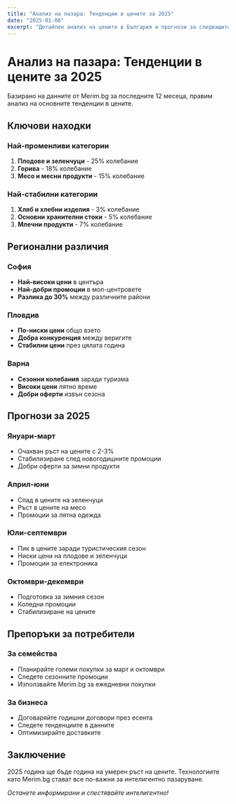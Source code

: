 ```yaml
---
title: "Анализ на пазара: Тенденции в цените за 2025"
date: "2025-01-08"
excerpt: "Детайлен анализ на цените в България и прогнози за следващите месеци."
---
```


# Анализ на пазара: Тенденции в цените за 2025

Базирано на данните от Merim.bg за последните 12 месеца, правим анализ на основните тенденции в цените.

## Ключови находки

### Най-променливи категории
1. **Плодове и зеленчуци** - 25% колебание
2. **Горива** - 18% колебание  
3. **Месо и месни продукти** - 15% колебание

### Най-стабилни категории
1. **Хляб и хлебни изделия** - 3% колебание
2. **Основни хранителни стоки** - 5% колебание
3. **Млечни продукти** - 7% колебание

## Регионални различия

### София
- **Най-високи цени** в центъра
- **Най-добри промоции** в мол-центровете
- **Разлика до 30%** между различните райони

### Пловдив  
- **По-ниски цени** общо взето
- **Добра конкуренция** между веригите
- **Стабилни цени** през цялата година

### Варна
- **Сезонни колебания** заради туризма
- **Високи цени** лятно време
- **Добри оферти** извън сезона

## Прогнози за 2025

### Януари-март
- Очакван ръст на цените с 2-3%
- Стабилизиране след новогодишните промоции
- Добри оферти за зимни продукти

### Април-юни
- Спад в цените на зеленчуци
- Ръст в цените на месо
- Промоции за лятна одежда

### Юли-септември
- Пик в цените заради туристическия сезон
- Ниски цени на плодове и зеленчуци
- Промоции за електроника

### Октомври-декември
- Подготовка за зимния сезон
- Коледни промоции
- Стабилизиране на цените

## Препоръки за потребители

### За семейства
- Планирайте големи покупки за март и октомври
- Следете сезонните промоции
- Използвайте Merim.bg за ежедневни покупки

### За бизнеса
- Договаряйте годишни договори през есента
- Следете тенденциите в данните
- Оптимизирайте доставките

## Заключение

2025 година ще бъде година на умерен ръст на цените. Технологиите като Merim.bg стават все по-важни за интелигентно пазаруване.

*Останете информирани и спестявайте интелигентно!*